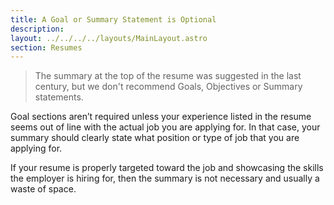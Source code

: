 ```yaml
---
title: A Goal or Summary Statement is Optional
description: 
layout: ../../../../layouts/MainLayout.astro
section: Resumes
---
```



> The summary at the top of the resume was suggested in the last century, but we don't recommend Goals, Objectives or Summary statements. 

Goal sections aren’t required unless your experience listed in the resume seems out of line with the actual job you are applying for. 
In that case, your summary should clearly state what position or type of job that you are applying for. 

If your resume is properly targeted toward the job and showcasing the skills the employer is hiring for, then the summary is not necessary and usually a waste of space.
<BackButton client:idle />
